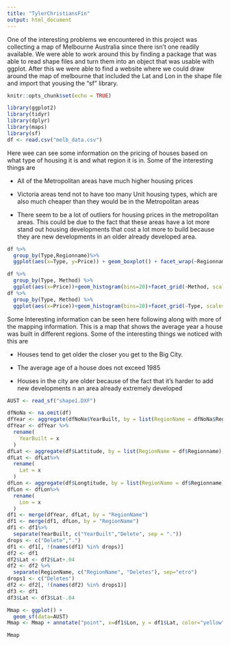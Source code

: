 ---
title: "TylerChristiansFin"
output: html_document
---

One of the interesting problems we encountered in this project was collecting a map of Melbourne Australia since there isn't one readily available. We were able to work around this by finding a package that was able to read shape files and turn them into an object that was usable with ggplot. After this we were able to find a website where we could draw around the map of melbourne that included the Lat and Lon in the shape file and import that yousing the "sf" library.

```{r setup, include=FALSE}
knitr::opts_chunk$set(echo = TRUE)
```

```{r}
library(ggplot2)
library(tidyr)
library(dplyr)
library(maps)
library(sf)
df <- read.csv("melb_data.csv")
```

Here wee can see some information on the pricing of houses based on what type of housing it is and what region it is in. Some of the interesting things are

+ All of the Metropolitan areas have much higher housing prices

+ Victoria areas tend not to have too many Unit housing types, which are also much cheaper than they would be in the Metropolitan areas

+ There seem to be a lot of outliers for housing prices in the metropolitan areas. This could be due to the fact that these areas have a lot more stand out housing
developments that cost a lot more to build because they are new developments in an older already developed area.


```{r}
df %>%
  group_by(Type,Regionname)%>%
  ggplot(aes(x=Type, y=Price)) + geom_boxplot() + facet_wrap(~Regionname, scales = "free")
```

```{r}
df %>%
  group_by(Type, Method) %>%
  ggplot(aes(x=Price))+geom_histogram(bins=20)+facet_grid(~Method, scales = "free")+theme(axis.text.x = element_text(angle=90))
df %>%
  group_by(Type, Method) %>%
  ggplot(aes(x=Price))+geom_histogram(bins=20)+facet_grid(~Type, scales = "free")+theme(axis.text.x = element_text(angle=90))
```


Some Interesting information can be seen here following along with more of the mapping information. This is a map that shows the average year a house was built in different regions. Some of the interesting things we noticed with this are

* Houses tend to get older the closer you get to the Big City.

* The average age of a house does not exceed 1985

* Houses in the city are older because of the fact that it's harder to add new developments n an area already extremely developed


```{r}
AUST <- read_sf("shape1.DXF")
```
```{r}
dfNoNa <- na.omit(df)
dfYear <- aggregate(dfNoNa$YearBuilt, by = list(RegionName = dfNoNa$Regionname), FUN = mean)
dfYear <- dfYear %>%
  rename(
    YearBuilt = x
  )
dfLat <- aggregate(df$Lattitude, by = list(RegionName = df$Regionname), FUN = mean)
dfLat <- dfLat%>%
  rename(
    Lat = x
  )
dfLon <- aggregate(df$Longtitude, by = list(RegionName = df$Regionname), FUN = mean)
dfLon <- dfLon%>%
  rename(
    Lon = x
  )
df1 <- merge(dfYear, dfLat, by = "RegionName")
df1 <- merge(df1, dfLon, by = "RegionName")
df1 <- df1%>%
  separate(YearBuilt, c("YearBuilt","Delete", sep = "."))
drops <- c("Delete",".")
df1 <- df1[, !(names(df1) %in% drops)]
df2 <- df1
df2$Lat <- df2$Lat+.04
df2 <- df2 %>%
  separate(RegionName, c("RegionName", "Deletes"), sep="etro")
drops1 <- c("Deletes")
df2 <- df2[, !(names(df2) %in% drops1)]
df3 <- df1
df3$Lat <- df3$Lat-.04
```
```{r}
Mmap <- ggplot() +
  geom_sf(data=AUST)
Mmap <- Mmap + annotate("point", x=df1$Lon, y = df1$Lat, color="yellow",size=2,label=df1$YearBuilt) + annotate("text", x=df3$Lon, y = df3$Lat, color="red",size=3,label=df3$YearBuilt) + annotate("text", x=df2$Lon, y = df2$Lat, color="red",size=3,label=df2$RegionName)

Mmap
```


